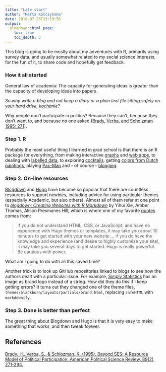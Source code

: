 ```yaml
---
title: "Late start"
author: "Marta Kołczyńska"
date: 2018-07-23T13:19:58
output: 
  blogdown::html_page:
    toc: true
    toc_depth: 3
---
```


This blog is going to be mostly about my adventures with R, primarily using survey data, and usually somewhat related to my social science interests; for the fun of it, to share code and hopefully get feedback.

### How it all started

General law of academia: The capacity for generating ideas is greater than the capacity of developing ideas into papers.

*So why write a blog and not keep a diary or a plain text file sitting safely on your hard drive, [kochanie](https://pl.wiktionary.org/wiki/kochanie)?*

Why people don't participate in politics? Because they can't, because they don't want to, and because no one asked ([Brady, Verba, and Scholzman 1995: 271](https://www.cambridge.org/core/journals/american-political-science-review/article/beyond-ses-a-resource-model-of-political-participation/CE74BA78807755F0A09E589D631EB03E)).


### Step 1. R

Probably the most useful thing I learned in grad school is that there is an R package for everything, from making interactive [graphs](https://plot.ly/r/) and [web apps](https://shiny.rstudio.com/), to dealing with [labelled data](https://github.com/larmarange/labelled), to exploring [cocktails](https://github.com/shabbychef/cocktailApp), getting [colors from Dutch paintings](https://github.com/vankesteren/rijkspalette), playing [Pac-Man](https://github.com/RLesur/Rcade) and - of course - [blogging](https://github.com/rstudio/blogdown).


### Step 2. On-line resources

[Blogdown](https://github.com/rstudio/blogdown) and [Hugo](https://gohugo.io/) have become so popular that there are countless resources to support newbies, including advice for using particular themes (especially Academic, but also others). Almost all of them refer at one point to [*blogdown: Creating Websites with R Markdown*](https://bookdown.org/yihui/blogdown/) by Yihui Xie, Amber Thomas, Alison Presmanes Hill, which is where one of my favorite [quotes](https://bookdown.org/yihui/blogdown/other-themes.html) comes from:

> If you do not understand HTML, CSS, or JavaScript, and have no experience with Hugo themes or templates, it may take you about 10 minutes to get started with your new website ... if you do have the knowledge and experience (and desire to highly customize your site), it may take you several days to get started. Hugo is really powerful. Be cautious with power.

What am I going to do with all this saved time?

Another trick is to look up GitHub repositories linked to blogs to see how the authors dealt with a particular issue. For example, [Simply Statistics](https://simplystatistics.org/) has an image as brand logo instead of a string. How did they do this if I keep getting errors? It turns out they changed one of the theme files, `themes/blackburn/layouts/partials/brand.html`, replacing  `safeHTML`  with  `markdownify`.

### Step 3. Done is better than perfect

The great thing about Blogdown and Hugo is that it is very easy to make something that works, and then tweak forever.

## References
[Brady, H., Verba, S., & Schlozman, K. (1995). Beyond SES: A Resource Model of Political Participation. American Political Science Review, 89(2), 271-294.](https://www.cambridge.org/core/journals/american-political-science-review/article/beyond-ses-a-resource-model-of-political-participation/CE74BA78807755F0A09E589D631EB03E)
